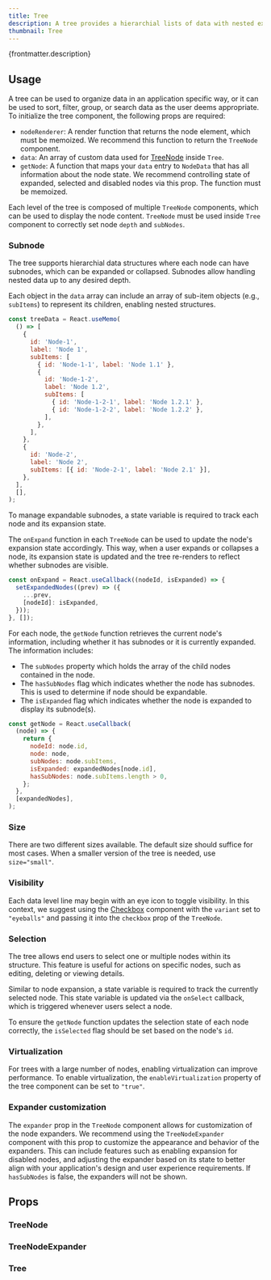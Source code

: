 ```yaml
---
title: Tree
description: A tree provides a hierarchial lists of data with nested expandable levels.
thumbnail: Tree
---
```


<p>{frontmatter.description}</p>

## Usage

A tree can be used to organize data in an application specific way, or it can be used to sort, filter, group, or search data as the user deems appropriate. To initialize the tree component, the following props are required:

- `nodeRenderer`: A render function that returns the node element, which must be memoized. We recommend this function to return the `TreeNode` component.
- `data`: An array of custom data used for [TreeNode](#treenode) inside `Tree`.
- `getNode`: A function that maps your `data` entry to `NodeData` that has all information about the node state. We recommend controlling state of expanded, selected and disabled nodes via this prop. The function must be memoized.

<LiveExample src='Tree.main.jsx'>
  <AllExamples.TreeMainExample client:load />
</LiveExample>

Each level of the tree is composed of multiple `TreeNode` components, which can be used to display the node content. `TreeNode` must be used inside `Tree` component to correctly set node `depth` and `subNodes`.

### Subnode

The tree supports hierarchial data structures where each node can have subnodes, which can be expanded or collapsed. Subnodes allow handling nested data up to any desired depth.

Each object in the `data` array can include an array of sub-item objects (e.g., `subItems`) to represent its children, enabling nested structures.

```jsx
const treeData = React.useMemo(
  () => [
    {
      id: 'Node-1',
      label: 'Node 1',
      subItems: [
        { id: 'Node-1-1', label: 'Node 1.1' },
        {
          id: 'Node-1-2',
          label: 'Node 1.2',
          subItems: [
            { id: 'Node-1-2-1', label: 'Node 1.2.1' },
            { id: 'Node-1-2-2', label: 'Node 1.2.2' },
          ],
        },
      ],
    },
    {
      id: 'Node-2',
      label: 'Node 2',
      subItems: [{ id: 'Node-2-1', label: 'Node 2.1' }],
    },
  ],
  [],
);
```

To manage expandable subnodes, a state variable is required to track each node and its expansion state.

The `onExpand` function in each `TreeNode` can be used to update the node's expansion state accordingly. This way, when a user expands or collapses a node, its expansion state is updated and the tree re-renders to reflect whether subnodes are visible.

```jsx
const onExpand = React.useCallback((nodeId, isExpanded) => {
  setExpandedNodes((prev) => ({
    ...prev,
    [nodeId]: isExpanded,
  }));
}, []);
```

For each node, the `getNode` function retrieves the current node's information, including whether it has subnodes or it is currently expanded. The information includes:

- The `subNodes` property which holds the array of the child nodes contained in the node.
- The `hasSubNodes` flag which indicates whether the node has subnodes. This is used to determine if node should be expandable.
- The `isExpanded` flag which indicates whether the node is expanded to display its subnode(s).

```jsx
const getNode = React.useCallback(
  (node) => {
    return {
      nodeId: node.id,
      node: node,
      subNodes: node.subItems,
      isExpanded: expandedNodes[node.id],
      hasSubNodes: node.subItems.length > 0,
    };
  },
  [expandedNodes],
);
```

<LiveExample src='Tree.subnodes.jsx'>
  <AllExamples.TreeSubNodesExample client:load />
</LiveExample>

### Size

There are two different sizes available. The default size should suffice for most cases. When a smaller version of the tree is needed, use `size="small"`.

<LiveExample src='Tree.small.jsx'>
  <AllExamples.TreeSmallExample client:load />
</LiveExample>

### Visibility

Each data level line may begin with an eye icon to toggle visibility. In this context, we suggest using the [Checkbox](/docs/checkbox) component with the `variant` set to `"eyeballs"` and passing it into the `checkbox` prop of the `TreeNode`.

<LiveExample src='Tree.visibility.jsx'>
  <AllExamples.TreeVisibilityExample client:load />
</LiveExample>

### Selection

The tree allows end users to select one or multiple nodes within its structure. This feature is useful for actions on specific nodes, such as editing, deleting or viewing details.

Similar to node expansion, a state variable is required to track the currently selected node. This state variable is updated via the `onSelect` callback, which is triggered whenever users select a node.

To ensure the `getNode` function updates the selection state of each node correctly, the `isSelected` flag should be set based on the node's `id`.

<LiveExample src='Tree.selection.jsx'>
  <AllExamples.TreeSelectionExample client:load />
</LiveExample>

### Virtualization

For trees with a large number of nodes, enabling virtualization can improve performance. To enable virtualization, the `enableVirtualization` property of the tree component can be set to `"true"`.

<LiveExample src='Tree.virtualization.jsx'>
  <AllExamples.TreeVirtualizationExample client:load />
</LiveExample>

### Expander customization

The `expander` prop in the `TreeNode` component allows for customization of the node expanders. We recommend using the `TreeNodeExpander` component with this prop to customize the appearance and behavior of the expanders. This can include features such as enabling expansion for disabled nodes, and adjusting the expander based on its state to better align with your application's design and user experience requirements. If `hasSubNodes` is false, the expanders will not be shown.

<LiveExample src='Tree.customizeExpander.jsx'>
  <AllExamples.TreeCustomizeExpanderExample client:load />
</LiveExample>

## Props

### TreeNode

<PropsTable path='@itwin/itwinui-react/esm/core/Tree/TreeNode.d.ts' />

### TreeNodeExpander

<PropsTable path='@itwin/itwinui-react/esm/core/Tree/TreeNodeExpander.d.ts' />

### Tree

<PropsTable path='@itwin/itwinui-react/esm/core/Tree/Tree.d.ts' />
